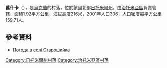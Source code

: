{{coord|50|12|55|N|28|16|41|E|scale:30000|display=title}}

'''舊什卡'''（{{lang-uk|Старошийка}}），是[[烏克蘭|烏克蘭]]的村落，位於該國北部[[日托米爾州|日托米爾州]]，由[[治托米亞區|治托米亞區]]負責管轄，面積1.92平方公里，海拔高度216米，2001年人口306，人口密度每平方公里159.71人。

==參考資料==
* [http://weather.in.ua/ua/zhitomirskaja/25065 Погода в селі Старошийка] {{Wayback|url=http://weather.in.ua/ua/zhitomirskaja/25065 |date=20111219121109 }}

{{DEFAULTSORT:Старошийка}}
[[Category:日托米爾州村落|Category:日托米爾州村落]]
[[Category:治托米亞區村落|Category:治托米亞區村落]]


{{Zhytomyr-geo-stub}}